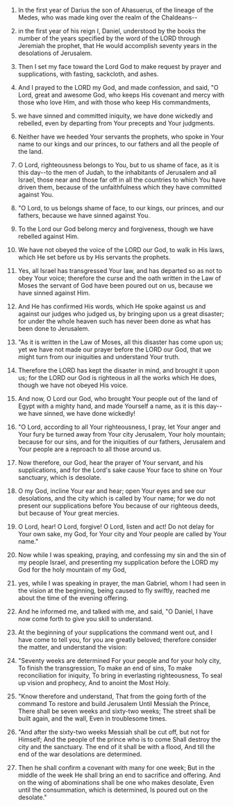 
1. In the first year of Darius the son of Ahasuerus, of the lineage of the Medes, who was made king over the realm of the Chaldeans--

2. in the first year of his reign I, Daniel, understood by the books the number of the years specified by the word of the LORD through Jeremiah the prophet, that He would accomplish seventy years in the desolations of Jerusalem.

3. Then I set my face toward the Lord God to make request by prayer and supplications, with fasting, sackcloth, and ashes.

4. And I prayed to the LORD my God, and made confession, and said, "O Lord, great and awesome God, who keeps His covenant and mercy with those who love Him, and with those who keep His commandments,

5. we have sinned and committed iniquity, we have done wickedly and rebelled, even by departing from Your precepts and Your judgments.

6. Neither have we heeded Your servants the prophets, who spoke in Your name to our kings and our princes, to our fathers and all the people of the land.

7. O Lord, righteousness belongs to You, but to us shame of face, as it is this day--to the men of Judah, to the inhabitants of Jerusalem and all Israel, those near and those far off in all the countries to which You have driven them, because of the unfaithfulness which they have committed against You.

8. "O Lord, to us belongs shame of face, to our kings, our princes, and our fathers, because we have sinned against You.

9. To the Lord our God belong mercy and forgiveness, though we have rebelled against Him.

10. We have not obeyed the voice of the LORD our God, to walk in His laws, which He set before us by His servants the prophets.

11. Yes, all Israel has transgressed Your law, and has departed so as not to obey Your voice; therefore the curse and the oath written in the Law of Moses the servant of God have been poured out on us, because we have sinned against Him.

12. And He has confirmed His words, which He spoke against us and against our judges who judged us, by bringing upon us a great disaster; for under the whole heaven such has never been done as what has been done to Jerusalem.

13. "As it is written in the Law of Moses, all this disaster has come upon us; yet we have not made our prayer before the LORD our God, that we might turn from our iniquities and understand Your truth.

14. Therefore the LORD has kept the disaster in mind, and brought it upon us; for the LORD our God is righteous in all the works which He does, though we have not obeyed His voice.

15. And now, O Lord our God, who brought Your people out of the land of Egypt with a mighty hand, and made Yourself a name, as it is this day--we have sinned, we have done wickedly!

16. "O Lord, according to all Your righteousness, I pray, let Your anger and Your fury be turned away from Your city Jerusalem, Your holy mountain; because for our sins, and for the iniquities of our fathers, Jerusalem and Your people are a reproach to all those around us.

17. Now therefore, our God, hear the prayer of Your servant, and his supplications, and for the Lord's sake cause Your face to shine on Your sanctuary, which is desolate.

18. O my God, incline Your ear and hear; open Your eyes and see our desolations, and the city which is called by Your name; for we do not present our supplications before You because of our righteous deeds, but because of Your great mercies.

19. O Lord, hear! O Lord, forgive! O Lord, listen and act! Do not delay for Your own sake, my God, for Your city and Your people are called by Your name."

20. Now while I was speaking, praying, and confessing my sin and the sin of my people Israel, and presenting my supplication before the LORD my God for the holy mountain of my God,

21. yes, while I was speaking in prayer, the man Gabriel, whom I had seen in the vision at the beginning, being caused to fly swiftly, reached me about the time of the evening offering.

22. And he informed me, and talked with me, and said, "O Daniel, I have now come forth to give you skill to understand.

23. At the beginning of your supplications the command went out, and I have come to tell you, for you are greatly beloved; therefore consider the matter, and understand the vision:

24. "Seventy weeks are determined For your people and for your holy city, To finish the transgression, To make an end of sins, To make reconciliation for iniquity, To bring in everlasting righteousness, To seal up vision and prophecy, And to anoint the Most Holy.

25. "Know therefore and understand, That from the going forth of the command To restore and build Jerusalem Until Messiah the Prince, There shall be seven weeks and sixty-two weeks; The street shall be built again, and the wall, Even in troublesome times.

26. "And after the sixty-two weeks Messiah shall be cut off, but not for Himself; And the people of the prince who is to come Shall destroy the city and the sanctuary. The end of it shall be with a flood, And till the end of the war desolations are determined.

27. Then he shall confirm a covenant with many for one week; But in the middle of the week He shall bring an end to sacrifice and offering. And on the wing of abominations shall be one who makes desolate, Even until the consummation, which is determined, Is poured out on the desolate."


